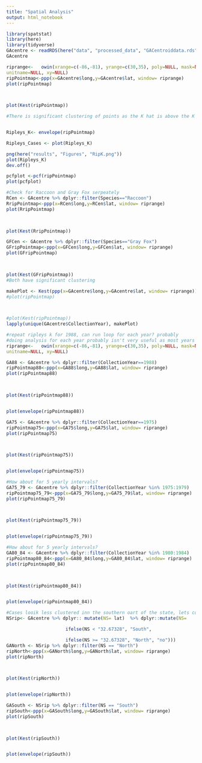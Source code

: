 ```yaml
---
title: "Spatial Analysis"
output: html_notebook
---
```

```r

library(spatstat)
library(here)
library(tidyverse)
GAcentre <- readRDS(here("data", "processed_data", "GACentroiddata.rds"))
GAcentre
```


```r
riprange<-   owin(xrange=c(-86,-81), yrange=c(30,35), poly=NULL, mask=NULL,
unitname=NULL, xy=NULL)
ripPointmap<-ppp(x=GAcentre$long,y=GAcentre$lat, window= riprange)
plot(ripPointmap)

 

plot(Kest(ripPointmap)) 

#There is significant clustering of points as the K hat is above the K poi


Ripleys_K<- envelope(ripPointmap)

Ripleys_Cases <- plot(Ripleys_K)

png(here("results", "Figures", "RipK.png"))
plot(Ripleys_K)
dev.off()


```
```r
pcfplot <-pcf(ripPointmap)
plot(pcfplot)

```
```r
#Check for Raccoon and Gray Fox serpeately
RCen <- GAcentre %>% dplyr::filter(Species=="Raccoon")
RripPointmap<-ppp(x=RCen$long,y=RCen$lat, window= riprange)
plot(RripPointmap)

 

plot(Kest(RripPointmap)) 
```
```r
GFCen <- GAcentre %>% dplyr::filter(Species=="Gray Fox")
GFripPointmap<-ppp(x=GFCen$long,y=GFCen$lat, window= riprange)
plot(GFripPointmap)

 

plot(Kest(GFripPointmap)) 
#Both have significant clustering
```

```r

makePlot <- Kest(ppp(x=GAcentre$long,y=GAcentre$lat, window= riprange))
#plot(ripPointmap)

 

#plot(Kest(ripPointmap)) 
lapply(unique(GAcentre$CollectionYear), makePlot)

```

```r
#repeat ripleys k for 1988, can run loop for each year? probably
#doing analysis for each year probably isn't very useful as most years have a small number of cases
riprange<-   owin(xrange=c(-86,-81), yrange=c(30,35), poly=NULL, mask=NULL,
unitname=NULL, xy=NULL)

GA88 <- GAcentre %>% dplyr::filter(CollectionYear==1988)
ripPointmap88<-ppp(x=GA88$long,y=GA88$lat, window= riprange)
plot(ripPointmap88)

 

plot(Kest(ripPointmap88)) 


plot(envelope(ripPointmap88))
```
```r
GA75 <- GAcentre %>% dplyr::filter(CollectionYear==1975)
ripPointmap75<-ppp(x=GA75$long,y=GA75$lat, window= riprange)
plot(ripPointmap75)

 

plot(Kest(ripPointmap75)) 


plot(envelope(ripPointmap75))

```
```r
#How about for 5 yearly intervals?
GA75_79 <- GAcentre %>% dplyr::filter(CollectionYear %in% 1975:1979)
ripPointmap75_79<-ppp(x=GA75_79$long,y=GA75_79$lat, window= riprange)
plot(ripPointmap75_79)

 

plot(Kest(ripPointmap75_79)) 


plot(envelope(ripPointmap75_79))

```
```r
#How about for 5 yearly intervals?
GA80_84 <- GAcentre %>% dplyr::filter(CollectionYear %in% 1980:1984)
ripPointmap80_84<-ppp(x=GA80_84$long,y=GA80_84$lat, window= riprange)
plot(ripPointmap80_84)

 

plot(Kest(ripPointmap80_84)) 


plot(envelope(ripPointmap80_84)) 

```

```r
#Cases looik less clustered inn the southern oart of the state, lets compare
NSrip<- GAcentre %>% dplyr:: mutate(NS= lat)  %>% dplyr::mutate(NS= 

                      ifelse(NS < "32.67328", "South",

                      ifelse(NS >= "32.67328", "North", "no")))
GANorth <- NSrip %>% dplyr::filter(NS == "North")
ripNorth<-ppp(x=GANorth$long,y=GANorth$lat, window= riprange)
plot(ripNorth)

 

plot(Kest(ripNorth)) 


plot(envelope(ripNorth)) 


```
```r

GASouth <- NSrip %>% dplyr::filter(NS == "South")
ripSouth<-ppp(x=GASouth$long,y=GASouth$lat, window= riprange)
plot(ripSouth)

 

plot(Kest(ripSouth)) 


plot(envelope(ripSouth)) 


```